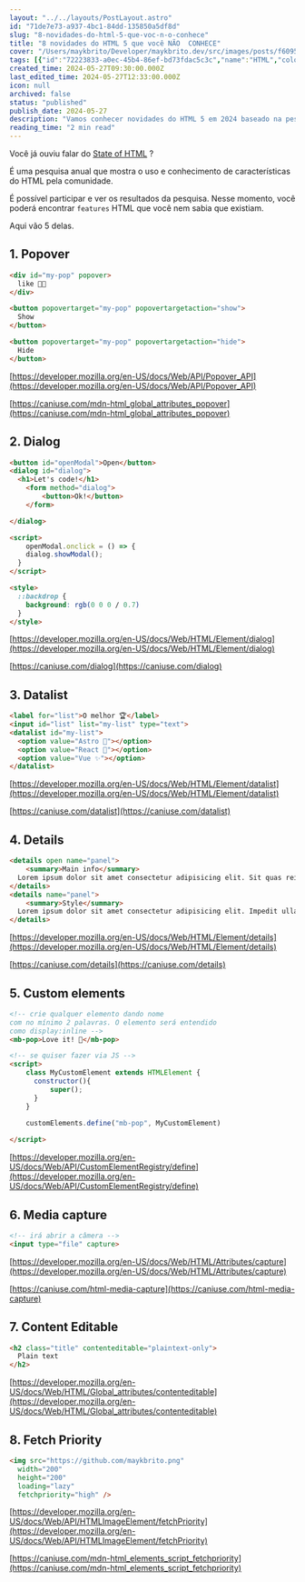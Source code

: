```yaml
---
layout: "../../layouts/PostLayout.astro"
id: "71de7e73-a937-4bc1-84dd-135850a5df8d"
slug: "8-novidades-do-html-5-que-voc-n-o-conhece"
title: "8 novidades do HTML 5 que você NÃO  CONHECE"
cover: "/Users/maykbrito/Developer/maykbrito.dev/src/images/posts/f609571bf439523f169c5f8a66fb0bb3cda1038d454037a926cfb1f4deece258-cover.png"
tags: [{"id":"72223833-a0ec-45b4-86ef-bd73fdac5c3c","name":"HTML","color":"purple"}]
created_time: 2024-05-27T09:30:00.000Z
last_edited_time: 2024-05-27T12:33:00.000Z
icon: null
archived: false
status: "published"
publish_date: 2024-05-27
description: "Vamos conhecer novidades do HTML 5 em 2024 baseado na pesquisa State of HTML"
reading_time: "2 min read"
---
```



Você já ouviu falar do [State of HTML](https://stateofhtml.com/en-US) ?


É uma pesquisa anual que mostra o uso e conhecimento de características do HTML pela comunidade.


É possível participar e ver os resultados da pesquisa. Nesse momento, você poderá encontrar `features` HTML que você nem sabia que existiam.


Aqui vão 5 delas.


## 1. Popover


```html
<div id="my-pop" popover> 
  like 👍🏾 
</div>

<button popovertarget="my-pop" popovertargetaction="show">
  Show
</button>

<button popovertarget="my-pop" popovertargetaction="hide">
  Hide
</button>
```


[https://developer.mozilla.org/en-US/docs/Web/API/Popover_API](https://developer.mozilla.org/en-US/docs/Web/API/Popover_API)


[https://caniuse.com/mdn-html_global_attributes_popover](https://caniuse.com/mdn-html_global_attributes_popover)


## 2. Dialog


```html
<button id="openModal">Open</button>
<dialog id="dialog">
  <h1>Let's code!</h1>
	<form method="dialog">
		<button>Ok!</button>
	</form>

</dialog>

<script>
	openModal.onclick = () => {
    dialog.showModal();
  }
</script>

<style>
  ::backdrop {
    background: rgb(0 0 0 / 0.7)
  }
</style>
```


[https://developer.mozilla.org/en-US/docs/Web/HTML/Element/dialog](https://developer.mozilla.org/en-US/docs/Web/HTML/Element/dialog)


[https://caniuse.com/dialog](https://caniuse.com/dialog)



## 3. Datalist


```html
<label for="list">O melhor 🏆</label>
<input id="list" list="my-list" type="text">
<datalist id="my-list">
  <option value="Astro 🚀"></option>
  <option value="React 🤮"></option>
  <option value="Vue ✨"></option>
</datalist>
```


[https://developer.mozilla.org/en-US/docs/Web/HTML/Element/datalist](https://developer.mozilla.org/en-US/docs/Web/HTML/Element/datalist)


[https://caniuse.com/datalist](https://caniuse.com/datalist)


## 4. Details


```html
<details open name="panel">
	<summary>Main info</summary>
  Lorem ipsum dolor sit amet consectetur adipisicing elit. Sit quas reiciendis amet est debitis nobis natus, error nostrum perferendis modi, placeat officiis. Culpa deleniti cupiditate nobis, quaerat a distinctio ad.
</details>
<details name="panel">
	<summary>Style</summary>
  Lorem ipsum dolor sit amet consectetur adipisicing elit. Impedit ullam sint adipisci consectetur vel dolorum libero optio voluptatibus omnis quidem! Maxime rem tempora atque explicabo saepe minima omnis sequi fugit!
</details>
```


[https://developer.mozilla.org/en-US/docs/Web/HTML/Element/details](https://developer.mozilla.org/en-US/docs/Web/HTML/Element/details)


[https://caniuse.com/details](https://caniuse.com/details)


## 5. Custom elements


```html
<!-- crie qualquer elemento dando nome 
com no mínimo 2 palavras. O elemento será entendido 
como display:inline -->
<mb-pop>Love it! 💜</mb-pop>

<!-- se quiser fazer via JS -->
<script>
	class MyCustomElement extends HTMLElement {
	  constructor(){
		  super();
	  }
	}
	
	customElements.define("mb-pop", MyCustomElement)

</script>
```


[https://developer.mozilla.org/en-US/docs/Web/API/CustomElementRegistry/define](https://developer.mozilla.org/en-US/docs/Web/API/CustomElementRegistry/define)


## 6. Media capture


```html
<!-- irá abrir a câmera -->
<input type="file" capture>
```


[https://developer.mozilla.org/en-US/docs/Web/HTML/Attributes/capture](https://developer.mozilla.org/en-US/docs/Web/HTML/Attributes/capture)


[https://caniuse.com/html-media-capture](https://caniuse.com/html-media-capture)


## 7. Content Editable


```html
<h2 class="title" contenteditable="plaintext-only">
  Plain text
</h2>
```


[https://developer.mozilla.org/en-US/docs/Web/HTML/Global_attributes/contenteditable](https://developer.mozilla.org/en-US/docs/Web/HTML/Global_attributes/contenteditable)


## 8. Fetch Priority


```html
<img src="https://github.com/maykbrito.png"
  width="200" 
  height="200"
  loading="lazy"
  fetchpriority="high" />
```


[https://developer.mozilla.org/en-US/docs/Web/API/HTMLImageElement/fetchPriority](https://developer.mozilla.org/en-US/docs/Web/API/HTMLImageElement/fetchPriority)


[https://caniuse.com/mdn-html_elements_script_fetchpriority](https://caniuse.com/mdn-html_elements_script_fetchpriority)


